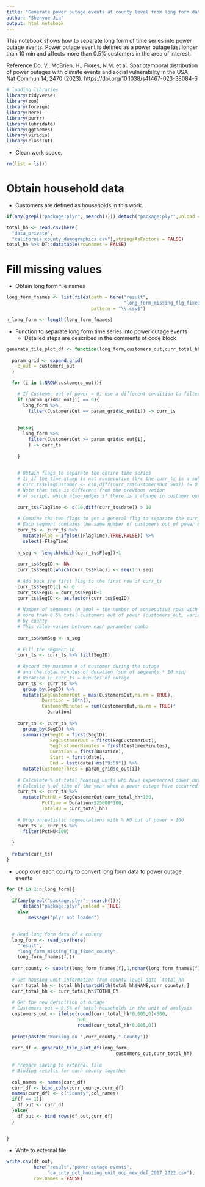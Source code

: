 ```yaml
---
title: "Generate power outage events at county level from long form data"
author: "Shenyue Jia"
output: html_notebook
---
```



This notebook shows how to separate long form of time series into power outage events.
Power outage event is defined as a power outage last longer than 10 min and affects more than 0.5% customers in the area of interest.

Reference
Do, V., McBrien, H., Flores, N.M. et al. Spatiotemporal distribution of power outages with climate events and social vulnerability in the USA. Nat Commun 14, 2470 (2023). https://doi.org/10.1038/s41467-023-38084-6

```r
# loading libraries
library(tidyverse)
library(zoo)
library(foreign)
library(here)
library(purrr)
library(lubridate)
library(ggthemes)
library(viridis)
library(classInt)
```

- Clean work space.
```r
rm(list = ls())
```

# Obtain household data

- Customers are defined as households in this work.

```r
if(any(grepl("package:plyr", search()))) detach("package:plyr",unload = TRUE) else message("plyr not loaded")

total_hh <- read.csv(here(
  "data_private",
  "california_county_demographics.csv"),stringsAsFactors = FALSE)
total_hh %>% DT::datatable(rownames = FALSE)
```

# Fill missing values

- Obtain long form file names

```r
long_form_fnames <- list.files(path = here("result",
                                           "long_form_missing_flg_fixed_county"),
                               pattern = "\\.csv$")

n_long_form <- length(long_form_fnames)
```

- Function to separate long form time series into power outage events
    - Detailed steps are described in the comments of code block

```r
generate_tile_plot_df <- function(long_form,customers_out,curr_total_hh){
  
  param_grid <- expand.grid(
    c_out = customers_out
  )

  for (i in 1:NROW(customers_out)){

    # If Customer out of power = 0, use a different condition to filter the subset data
    if (param_grid$c_out[i] == 0){
      long_form %>%
        filter(CustomersOut == param_grid$c_out[i]) -> curr_ts
      
      
    }else{
      long_form %>%
        filter(CustomersOut >= param_grid$c_out[i],
        ) -> curr_ts
      
    }
    

    # Obtain flags to separate the entire time series 
    # 1) if the time stamp is not consecutive (b/c the curr_ts is a subset from the long-form)
    # curr_ts$FlagCustomer <- c(0,diff(curr_ts$CustomersOut_Sum)) != 0
    # Note that this is different from the previous vesion
    # of script, which also judges if there is a change in customer out
    
    curr_ts$FlagTime <- c(10,diff(curr_ts$date)) > 10
    
    # Combine the two flags to get a general flag to separate the curr_ts into segments
    # Each segment contains the same number of customers out of power & the timestamps are consecutive
    curr_ts <- curr_ts %>%
      mutate(Flag = ifelse((FlagTime),TRUE,FALSE)) %>%
      select(-FlagTime)
    
    n_seg <- length(which(curr_ts$Flag))+1
    
    curr_ts$SegID <- NA
    curr_ts$SegID[which(curr_ts$Flag)] <- seq(1:n_seg)
    
    # Add back the first flag to the first row of curr_ts
    curr_ts$SegID[1] <- 0
    curr_ts$SegID = curr_ts$SegID+1
    curr_ts$SegID <- as.factor(curr_ts$SegID)
    
    # Number of segments (n_seg) = the number of consecutive rows with 
    # more than 0.5% total customers out of power (customers_out, varies)
    # by county
    # This value varies between each parameter combo
    
    curr_ts$NumSeg <- n_seg
    
    # Fill the segment ID
    curr_ts <- curr_ts %>% fill(SegID)
    
    # Record the maximum # of customer during the outage 
    # and the total minutes of duration (sum of segments * 10 min)
    # Duration in curr_ts = minutes of outage
    curr_ts <- curr_ts %>%
      group_by(SegID) %>%
      mutate(SegCustomerOut = max(CustomersOut,na.rm = TRUE),
             Duration = 10*n(),
             CustomerMinutes = sum(CustomersOut,na.rm = TRUE)*
               Duration)
    
    curr_ts <- curr_ts %>%
      group_by(SegID) %>%
      summarize(SegID = first(SegID),
                SegCustomerOut = first(SegCustomerOut),
                SegCustomerMinutes = first(CustomerMinutes),
                Duration = first(Duration),
                Start = first(date),
                End = last(date)+ms("9:59")) %>%
      mutate(CustomerThres = param_grid$c_out[i])
    
    # Calculate % of total housing units who have experienced power outage
    # Calculte % of time of the year when a power outage have occurred
    curr_ts <- curr_ts %>%
      mutate(PctHU = SegCustomerOut/curr_total_hh*100,
             PctTime = Duration/525600*100,
             TotalHU = curr_total_hh)
    
    # Drop unrealistic segmentations with % HU out of power > 100
    curr_ts <- curr_ts %>%
      filter(PctHU<100)
    
  }
  
  return(curr_ts)
}

```

- Loop over each county to convert long form data to power outage events

```r

for (f in 1:n_long_form){
  
  if(any(grepl("package:plyr", search()))) 
      detach("package:plyr",unload = TRUE) 
    else 
        message("plyr not loaded")

  
  # Read long form data of a county
  long_form <- read_csv(here(
    "result",
    "long_form_missing_flg_fixed_county",
    long_form_fnames[f]))
  
  curr_county <- substr(long_form_fnames[f],1,nchar(long_form_fnames[f])-14)
  
  # Get housing unit information from county level data `total_hh`
  curr_total_hh <- total_hh[startsWith(total_hh$NAME,curr_county),]
  curr_total_hh <- curr_total_hh$TOTHU_CY
  
  # Get the new definition of outage:
  # Customers out = 0.5% of total households in the unit of analysis
  customers_out <- ifelse(round(curr_total_hh*0.005,0)<500,
                          500,
                          round(curr_total_hh*0.005,0))
  
  print(paste0("Working on ",curr_county," County"))
  
  curr_df <- generate_tile_plot_df(long_form,
                                        customers_out,curr_total_hh)
  
  # Prepare saving to external file
  # Binding results for each county together
  
  col_names <- names(curr_df)
  curr_df <- bind_cols(curr_county,curr_df)
  names(curr_df) <- c("County",col_names)
  if(f == 1){
    df_out <- curr_df
  }else{
    df_out <- bind_rows(df_out,curr_df)
  }

  
}                               

```


- Write to external file
```r
write.csv(df_out,
          here("result","power-outage-events",
               "ca_cnty_pct_housing_unit_oop_new_def_2017_2022.csv"),
          row.names = FALSE)
```